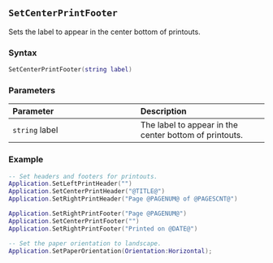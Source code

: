 ::: {.minipage data-latex="{\textwidth}"}
## `SetCenterPrintFooter`

Sets the label to appear in the center bottom of printouts\index{printing!headers \& footers}.

### Syntax {-}

``` .lua
SetCenterPrintFooter(string label)
```

### Parameters {-}

**Parameter** | **Description**
| :-- | :-- |
| `string` label | The label to appear in the center bottom of printouts. |

### Example {-}

``` .lua
-- Set headers and footers for printouts.
Application.SetLeftPrintHeader("")
Application.SetCenterPrintHeader("@TITLE@")
Application.SetRightPrintHeader("Page @PAGENUM@ of @PAGESCNT@")

Application.SetRightPrintFooter("Page @PAGENUM@")
Application.SetCenterPrintFooter("")
Application.SetRightPrintFooter("Printed on @DATE@")

-- Set the paper orientation to landscape.
Application.SetPaperOrientation(Orientation:Horizontal);
```
:::
